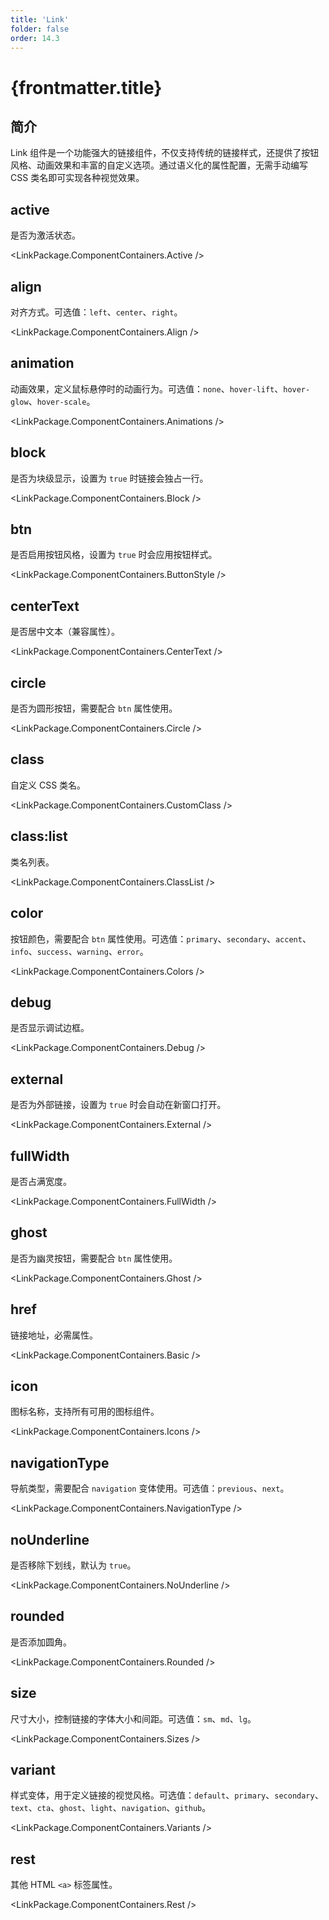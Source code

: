 ```yaml
---
title: 'Link'
folder: false
order: 14.3
---
```



# {frontmatter.title}

## 简介

Link 组件是一个功能强大的链接组件，不仅支持传统的链接样式，还提供了按钮风格、动画效果和丰富的自定义选项。通过语义化的属性配置，无需手动编写 CSS 类名即可实现各种视觉效果。

## active

是否为激活状态。

<LinkPackage.ComponentContainers.Active />

## align

对齐方式。可选值：`left`、`center`、`right`。

<LinkPackage.ComponentContainers.Align />

## animation

动画效果，定义鼠标悬停时的动画行为。可选值：`none`、`hover-lift`、`hover-glow`、`hover-scale`。

<LinkPackage.ComponentContainers.Animations />

## block

是否为块级显示，设置为 `true` 时链接会独占一行。

<LinkPackage.ComponentContainers.Block />

## btn

是否启用按钮风格，设置为 `true` 时会应用按钮样式。

<LinkPackage.ComponentContainers.ButtonStyle />

## centerText

是否居中文本（兼容属性）。

<LinkPackage.ComponentContainers.CenterText />

## circle

是否为圆形按钮，需要配合 `btn` 属性使用。

<LinkPackage.ComponentContainers.Circle />

## class

自定义 CSS 类名。

<LinkPackage.ComponentContainers.CustomClass />

## class:list

类名列表。

<LinkPackage.ComponentContainers.ClassList />

## color

按钮颜色，需要配合 `btn` 属性使用。可选值：`primary`、`secondary`、`accent`、`info`、`success`、`warning`、`error`。

<LinkPackage.ComponentContainers.Colors />

## debug

是否显示调试边框。

<LinkPackage.ComponentContainers.Debug />

## external

是否为外部链接，设置为 `true` 时会自动在新窗口打开。

<LinkPackage.ComponentContainers.External />

## fullWidth

是否占满宽度。

<LinkPackage.ComponentContainers.FullWidth />

## ghost

是否为幽灵按钮，需要配合 `btn` 属性使用。

<LinkPackage.ComponentContainers.Ghost />

## href

链接地址，必需属性。

<LinkPackage.ComponentContainers.Basic />

## icon

图标名称，支持所有可用的图标组件。

<LinkPackage.ComponentContainers.Icons />

## navigationType

导航类型，需要配合 `navigation` 变体使用。可选值：`previous`、`next`。

<LinkPackage.ComponentContainers.NavigationType />

## noUnderline

是否移除下划线，默认为 `true`。

<LinkPackage.ComponentContainers.NoUnderline />

## rounded

是否添加圆角。

<LinkPackage.ComponentContainers.Rounded />

## size

尺寸大小，控制链接的字体大小和间距。可选值：`sm`、`md`、`lg`。

<LinkPackage.ComponentContainers.Sizes />

## variant

样式变体，用于定义链接的视觉风格。可选值：`default`、`primary`、`secondary`、`text`、`cta`、`ghost`、`light`、`navigation`、`github`。

<LinkPackage.ComponentContainers.Variants />

## rest

其他 HTML `<a>` 标签属性。

<LinkPackage.ComponentContainers.Rest />
